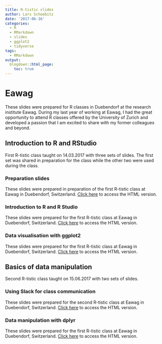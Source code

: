 ```yaml
---
title: R-tistic slides
author: Lars Schoebitz
date: '2017-06-16'
categories:
  - R
  - RMarkdown
  - slides
  - ggplot2
  - tidyverse
tags:
  - RMarkdown
output:
  blogdown::html_page:
    toc: true
---
```


# Eawag

These slides were prepared for R classes in Duebendorf at the research institute Eawag. During my last year of working at Eawag, I had the great opportunity to attend R classes offered by the University of Zurich and developed a passion that I am excited to share with my former colleagues and beyond.

## Introduction to R and RStudio

First R-tistic class taught on 14.03.2017 with three sets of slides. The first set was shared in preparation for the class while the other two were used during the class. 

### Preparation slides

These slides were prepared in preparation of the first R-tistic class at Eawag in Duebendorf, Switzerland. [Click here](http://bit.ly/2nnt9cw) to access the HTML version.

### Introduction to R and R Studio

These slides were prepared for the first R-tistic class at Eawag in Duebendorf, Switzerland. [Click here](http://bit.ly/2ndyFhv) to access the HTML version.


### Data visualisation with ggplot2

These slides were prepared for the first R-tistic class at Eawag in Duebendorf, Switzerland. [Click here](http://bit.ly/rtisticdatavis) to access the HTML version.

## Basics of data manipulation 

Second R-tistic class taught on 15.06.2017 with two sets of slides.

### Using Slack for class communication

These slides were prepared for the second R-tistic class at Eawag in Duebendorf, Switzerland. [Click here](http://bit.ly/2tu9eI8) to access the HTML version.

### Data manipulation with dplyr

These slides were prepared for the first R-tistic class at Eawag in Duebendorf, Switzerland. [Click here](http://bit.ly/2swxJqA) to access the HTML version.








